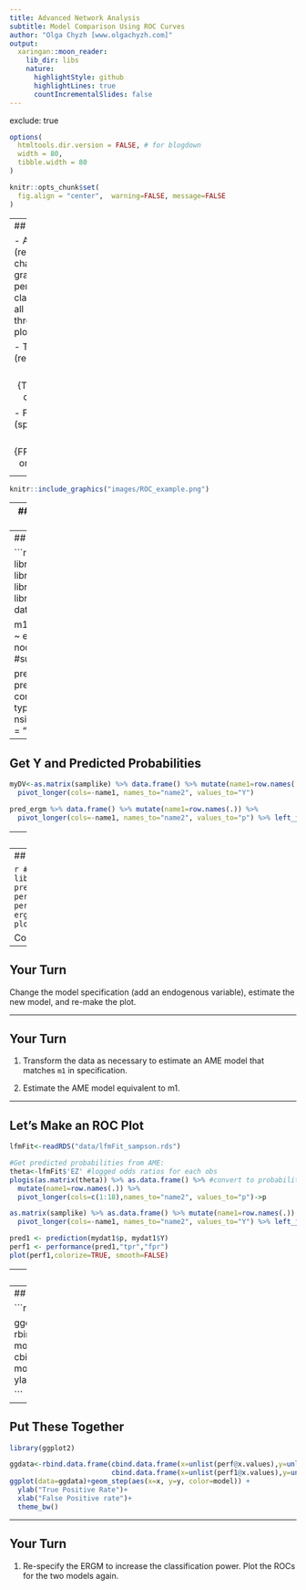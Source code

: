 ```yaml
---
title: Advanced Network Analysis
subtitle: Model Comparison Using ROC Curves
author: "Olga Chyzh [www.olgachyzh.com]"
output:
  xaringan::moon_reader:
    lib_dir: libs
    nature:
      highlightStyle: github
      highlightLines: true
      countIncrementalSlides: false
---
```


exclude: true

```r
options(
  htmltools.dir.version = FALSE, # for blogdown
  width = 80,
  tibble.width = 80
)

knitr::opts_chunk$set(
  fig.align = "center",  warning=FALSE, message=FALSE
)


```

---
## ROC Curves

- An ROC curve (receiver operating characteristic curve) is a graph showing the performance of a classification model at all classification thresholds. This curve plots two parameters:

    - True Positive Rate (recall or sensitivity): $$TPR=\frac{TP}{TP+FN}=\frac{correct\ ones}{total\ ones}$$
    - False Positive Rate (specificity): $$FPR= \frac{FP}{FP+TN}=\frac{incorrect\ ones}{total\ zeroes}$$

---

```r
knitr::include_graphics("images/ROC_example.png")
```
    
---
## What We Need (Binary DV)

- Our DV (in vector form)

- The predicted probability for each observation based on our model


---
## Example: ERGM

```r
library(tidyverse)
library(magrittr)
library(sna)
library(ergm)
data(sampson)

m1 = ergm(samplike ~ edges + nodematch('group'))
#summary(m1)

pred_ergm<-predict(m1,
  conditional = TRUE,
  type = "response",
  nsim = 100,
  output = "matrix"
)
```
---
## Get Y and Predicted Probabilities
```r
myDV<-as.matrix(samplike) %>% data.frame() %>% mutate(name1=row.names(.)) %>% 
  pivot_longer(cols=-name1, names_to="name2", values_to="Y") 

pred_ergm %>% data.frame() %>% mutate(name1=row.names(.)) %>% 
  pivot_longer(cols=-name1, names_to="name2", values_to="p") %>% left_join(myDV, by=c("name1","name2")) ->mydat
```


---
## Make a Plot

```r
#install.packages("ROCR")
library(ROCR)
pred <- prediction(mydat$p, mydat$Y)
perf <- performance(pred,"tpr","fpr")
ergmplot<-plot(perf,colorize=TRUE)
```
---
## Make a Plot

```r
#install.packages("ROCR")
library(ROCR)
pred <- prediction(mydat$p, mydat$Y)
perf <- performance(pred,"tpr","fpr")
ergmplot<-plot(perf,colorize=TRUE)
```

Color represents cut-off.
---
## Your Turn

Change the model specification (add an endogenous variable), estimate the new model, and re-make the plot.

---

## Your Turn

1. Transform the data as necessary to estimate an AME model that matches `m1` in specification.

2. Estimate the AME model equivalent to m1. 



---

## Let's Make an ROC Plot
```r
lfmFit<-readRDS("data/lfmFit_sampson.rds")

#Get predicted probabilities from AME:
theta<-lfmFit$'EZ' #logged odds ratios for each obs
plogis(as.matrix(theta)) %>% as.data.frame() %>% #convert to probabilities
  mutate(name1=row.names(.)) %>%
  pivot_longer(cols=c(1:18),names_to="name2", values_to="p")->p

as.matrix(samplike) %>% as.data.frame() %>% mutate(name1=row.names(.)) %>% 
  pivot_longer(cols=-name1, names_to="name2", values_to="Y") %>% left_join(p, by=c("name1","name2"))->mydat1

pred1 <- prediction(mydat1$p, mydat1$Y)
perf1 <- performance(pred1,"tpr","fpr")
plot(perf1,colorize=TRUE, smooth=FALSE)
```

---
## Let's Make an ROC Plot
```r
lfmFit<-readRDS("data/lfmFit_sampson.rds")

#Get predicted probabilities from AME:
theta<-lfmFit$'EZ' #logged odds ratios for each obs
plogis(as.matrix(theta)) %>% as.data.frame() %>% #convert to probabilities
  mutate(name1=row.names(.)) %>%
  pivot_longer(cols=c(1:18),names_to="name2", values_to="p")->p

as.matrix(samplike) %>% as.data.frame() %>% mutate(name1=row.names(.)) %>% 
  pivot_longer(cols=-name1, names_to="name2", values_to="Y") %>% left_join(p, by=c("name1","name2"))->mydat1

pred1 <- prediction(mydat1$p, mydat1$Y)
perf1 <- performance(pred1,"tpr","fpr")
plot(perf1,colorize=TRUE)
 
```

---
## Put These Together

```r

library(ggplot2)

ggdata<-rbind.data.frame(cbind.data.frame(x=unlist(perf@x.values),y=unlist(perf@y.values), model="ERGM"),
                         cbind.data.frame(x=unlist(perf1@x.values),y=unlist(perf1@y.values), model="AME"))
ggplot(data=ggdata)+geom_step(aes(x=x, y=y, color=model)) + 
  ylab("True Positive Rate")+
  xlab("False Positive rate")+
  theme_bw() 

```
---
## Put These Together

```r

library(ggplot2)

ggdata<-rbind.data.frame(cbind.data.frame(x=unlist(perf@x.values),y=unlist(perf@y.values), model="ERGM"),
                         cbind.data.frame(x=unlist(perf1@x.values),y=unlist(perf1@y.values), model="AME"))
ggplot(data=ggdata)+geom_step(aes(x=x, y=y, color=model)) + 
  ylab("True Positive Rate")+
  xlab("False Positive rate")+
  theme_bw() 

```
---

## Your Turn

1. Re-specify the ERGM to increase the classification power. Plot the ROCs for the two models again.
